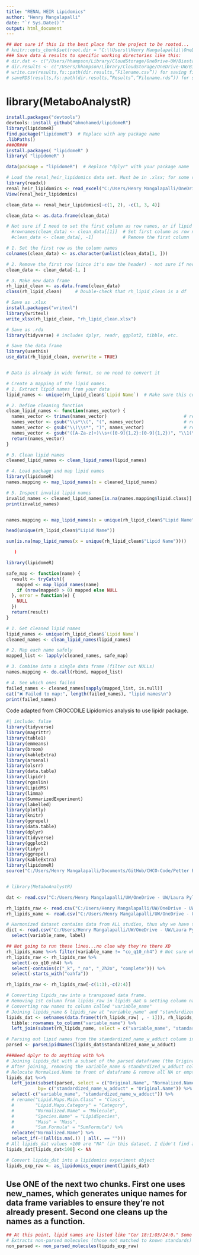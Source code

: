 ```yaml
---
title: "RENAL HEIR Lipidomics"
author: "Henry Mangalapalli"
date: "`r Sys.Date()`"
output: html_document
---
```


```r
## Not sure if this is the best place for the project to be rooted...
# knitr::opts_chunk$set(root.dir = "C:\\Users\\Henry Mangalapalli\\OneDrive\\Henry - UW\\Laura Pyle's files - Biostatistics Core Shared Drive\\Renal HEIR\\Data_Raw")
### Save data & results to specific working directories like this:
# dir.dat <- c("/Users/hhampson/Library/CloudStorage/OneDrive-UW/Biostatistics Core Shared Drive")
# dir.results <- c("/Users/hhampson/Library/CloudStorage/OneDrive-UW/Biostatistics Core Shared Drive/Liver Project/NEBULA Results")
# write.csv(results,fs::path(dir.results,”Filename.csv”)) for saving files
# saveRDS(results,fs::path(dir.results,”Results”,”Filename.rds”)) for saving files to folder within dir.results
```

# library(MetaboAnalystR)

```r
install.packages("devtools")
devtools::install_github("ahmohamed/lipidomeR")
library(lipidomeR)
find.package("lipidomeR")  # Replace with any package name
.libPaths()
###OR###
install.packages( "lipidomeR" )
library( "lipidomeR" )

data(package = "lipidomeR")  # Replace "dplyr" with your package name


```

```r
# Load the renal_heir_lipidomics data set. Must be in .xlsx; for some reason, .csv doesn't work
library(readxl)
renal_heir_lipidomics <- read_excel("C:/Users/Henry Mangalapalli/OneDrive - UW/Laura Pyle's files - Biostatistics Core Shared Drive/Renal HEIR/Data_Raw/renal_heir_lipidomics.xlsx")
View(renal_heir_lipidomics)
```

```r
clean_data <- renal_heir_lipidomics[-c(1, 2), -c(1, 3, 4)]

clean_data <- as.data.frame(clean_data)

# Not sure if I need to set the first column as row names, or if lipid names should be its own column
  #rownames(clean_data) <- clean_data[[1]]  # Set first column as row names
  #clean_data <- clean_data[, -1]           # Remove the first column

# 1. Set the first row as the column names
colnames(clean_data) <- as.character(unlist(clean_data[1, ]))

# 2. Remove the first row (since it's now the header) - not sure if necessary?
clean_data <- clean_data[-1, ]

# 3. Make new data frame
rh_lipid_clean <- as.data.frame(clean_data)
class(rh_lipid_clean)     # Double-check that rh_lipid_clean is a df
```


```r
# Save as .xlsx
install.packages("writexl")
library(writexl)
write_xlsx(rh_lipid_clean, "rh_lipid_clean.xlsx")
```


```r
# Save as .rda
library(tidyverse) # includes dplyr, readr, ggplot2, tibble, etc.

# Save the data frame
library(usethis)
use_data(rh_lipid_clean, overwrite = TRUE)



```


```r
# Data is already in wide format, so no need to convert it

# Create a mapping of the lipid names.
# 1. Extract lipid names from your data
lipid_names <- unique(rh_lipid_clean$`Lipid Name`)  # Make sure this column exists

# 2. Define cleaning function
clean_lipid_names <- function(names_vector) {
  names_vector <- trimws(names_vector)                             # remove leading/trailing spaces
  names_vector <- gsub("\\s*\\(", "(", names_vector)               # remove space before (
  names_vector <- gsub("\\)\\s*", ")", names_vector)               # remove space after )
  names_vector <- gsub("([A-Za-z]+)\\s+([0-9]{1,2}:[0-9]{1,2})", "\\1(\\2)", names_vector)
  return(names_vector)
}

# 3. Clean lipid names
cleaned_lipid_names <- clean_lipid_names(lipid_names)

# 4. Load package and map lipid names
library(lipidomeR)
names.mapping <- map_lipid_names(x = cleaned_lipid_names)

# 5. Inspect invalid lipid names
invalid_names <- cleaned_lipid_names[is.na(names.mapping$lipid.class)]
print(invalid_names)


names.mapping <- map_lipid_names(x = unique(rh_lipid_clean$"Lipid Name"))

head(unique(rh_lipid_clean$"Lipid Name"))

sum(is.na(map_lipid_names(x = unique(rh_lipid_clean$"Lipid Name"))))

   )
```

```r
library(lipidomeR)

safe_map <- function(name) {
  result <- tryCatch({
    mapped <- map_lipid_names(name)
    if (nrow(mapped) > 0) mapped else NULL
  }, error = function(e) {
    NULL
  })
  return(result)
}

# 1. Get cleaned lipid names
lipid_names <- unique(rh_lipid_clean$`Lipid Name`)
cleaned_names <- clean_lipid_names(lipid_names)

# 2. Map each name safely
mapped_list <- lapply(cleaned_names, safe_map)

# 3. Combine into a single data frame (filter out NULLs)
names.mapping <- do.call(rbind, mapped_list)

# 4. See which ones failed
failed_names <- cleaned_names[sapply(mapped_list, is.null)]
cat("❌ Failed to map:", length(failed_names), "lipid names\n")
print(failed_names)


```

Code adapted from CROCODILE Lipidomics analysis to use lipidr package.
```r
#| include: false
library(tidyverse)
library(magrittr)
library(table1)
library(emmeans)
library(broom)
library(kableExtra)
library(arsenal)
library(olsrr)
library(data.table)
library(lipidr)
library(rgoslin)
library(LipidMS)
library(limma)
library(SummarizedExperiment)
library(labelled)
library(plotly)
library(knitr)
library(ggrepel)
library(data.table)
library(dplyr)
library(tidyverse)
library(ggplot2)
library(tidyr)
library(ggrepel)
library(kableExtra)
library(lipidomeR)
source("C:/Users/Henry Mangalapalli/Documents/GitHub/CHCO-Code/Petter Bjornstad/CROCODILE/lipidr_unadj_function_R.R")


# library(MetaboAnalystR)
```

```r
dat <- read.csv("C:/Users/Henry Mangalapalli/UW/OneDrive - UW/Laura Pyle's files - Biostatistics Core Shared Drive/Data Harmonization/Data Clean/harmonized_dataset.csv")

rh_lipids_raw <- read.csv("C:/Users/Henry Mangalapalli/UW/OneDrive - UW/Laura Pyle's files - Biostatistics Core Shared Drive/Renal HEIR/Data_Raw/renal_heir_lipidomics.csv")
rh_lipids_name <- read.csv("C:/Users/Henry Mangalapalli/UW/OneDrive - UW/Laura Pyle's files - Biostatistics Core Shared Drive/Renal HEIR/Data_Raw/renal_heir_lipidomics_name.csv")

# Harmonized dataset contains data from ALL studies, thus why we have to separate out by Crocodile later on
dict <- read.csv("C:/Users/Henry Mangalapalli/UW/OneDrive - UW/Laura Pyle's files - Biostatistics Core Shared Drive/Data Harmonization/data_dictionary_master.csv", na.strings = c(" ", "", "-9999",-9999)) %>%
  select(variable_name, label)

## Not going to run these lines...no clue why they're there XD
rh_lipids_name %<>% filter(variable_name != "co_q10_nh4") # Not sure why this is here...doesn't seem to do anything?
rh_lipids_raw <- rh_lipids_raw %>%
  select(-co_q10_nh4) %>%
  select(-contains(c("_k", "_na", "_2h2o", "complete"))) %>%
  select(-starts_with("oahfa"))

rh_lipids_raw <- rh_lipids_raw[-c(1:3),-c(2:4)]

# Converting lipids_raw into a transposed data frame. 
# Removing 1st column from lipids_raw in lipids_dat & setting column names to come from that 1st column.
# Converting row names to column called "variable_name"
# Joining lipids_name & lipids_raw at "variable_name" and "standardized_name_w_adduct" column
lipids_dat <- setnames(data.frame(t(rh_lipids_raw[ , - 1])), rh_lipids_raw[ , 1]) %>% 
  tibble::rownames_to_column("variable_name") %>%
  left_join(subset(rh_lipids_name, select = c("variable_name", "standardized_name_w_adduct"))) 

# Parsing out lipid names from the standardized_name_w_adduct column in lipids_name
parsed <- parseLipidNames(lipids_dat$standardized_name_w_adduct)

###Need dplyr to do anything with %>%
# Joining lipids_dat with a subset of the parsed dataframe (the Original.Name & Normalized.Name columns)
# After joining, removing the variable_name & standardized_w_adduct columns
# Relocate Normalied.Name to front of dataframe & remove all NA or empty ("") strings
lipids_dat %<>%
  left_join(subset(parsed, select = c("Original.Name", "Normalized.Name")), 
            by= c("standardized_name_w_adduct" = "Original.Name")) %>%
  select(-c("variable_name", "standardized_name_w_adduct")) %>% 
  # rename("Lipid.Maps.Main.Class" = "Class",
  #        "Lipid.Maps.Category" = "Category",
  #        "Normalized.Name" = "Molecule",
  #        "Species.Name" = "LipidSpecies",
  #        "Mass" = "Mass",
  #        "Sum.Formula" = "SumFormula") %>%
  relocate("Normalized.Name") %>%
  select_if(~!(all(is.na(.)) | all(. == ""))) 
# All lipids_dat values <100 are "NA" (in this dataset, I didn't find any)
lipids_dat[lipids_dat<100] <- NA

# Convert lipids_dat into a lipidomics experiment object
lipids_exp_raw <- as_lipidomics_experiment(lipids_dat)
```

## Use ONE of the next two chunks. First one uses new_names, which generates unique names for data frame variables to ensure they're not already present. Second one cleans up the names as a function.
```r
## At this point, lipid names are listed like "Cer 18:1;O3/24:0." Some are duplicate names & don't follow the format CLS xx:x/yy:y. ##
# Extracts non-parsed molecules (those not matched to known standards) from lipidomics experiment object
non_parsed <- non_parsed_molecules(lipids_exp_raw)
```

